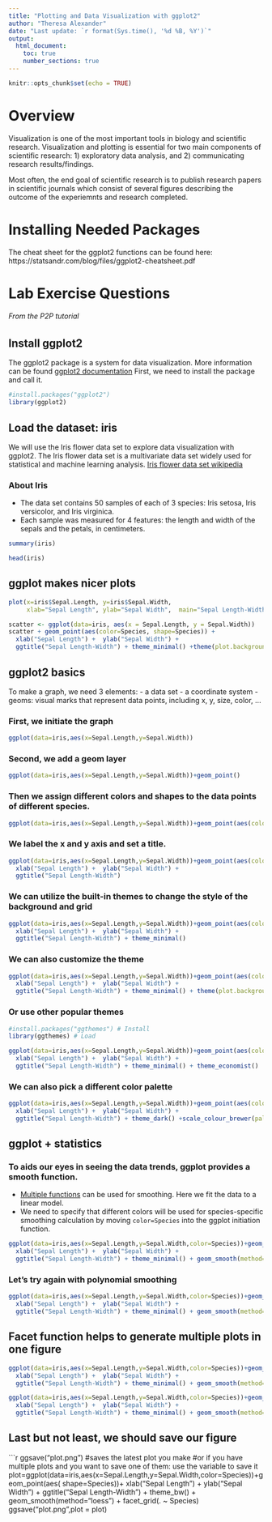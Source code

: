 ```yaml
---
title: "Plotting and Data Visualization with ggplot2"
author: "Theresa Alexander"
date: "Last update: `r format(Sys.time(), '%d %B, %Y')`"
output: 
  html_document:
    toc: true
    number_sections: true
---
```


```r
knitr::opts_chunk$set(echo = TRUE)
```

# Overview

Visualization is one of the most important tools in biology and scientific research. Visualization and plotting is essential for two main components of scientific research: 1) exploratory data analysis, and 2) communicating research results/findings. 

Most often, the end goal of scientific research is to publish research papers in scientific journals which consist of several figures describing the outcome of the experiemnts and research completed. 


# Installing Needed Packages



The cheat sheet for the ggplot2 functions can be found here:
https://statsandr.com/blog/files/ggplot2-cheatsheet.pdf




# Lab Exercise Questions







###### From the P2P tutorial


## Install ggplot2

The ggplot2 package is a system for data visualization. More information can be found [ggplot2 documentation](https://ggplot2.tidyverse.org/)
First, we need to install the package and call it.

```r
#install.packages("ggplot2")
library(ggplot2)
```

## Load the dataset: iris
We will use the Iris flower data set to explore data visualization with ggplot2. The Iris flower data set is a multivariate data set widely used for statistical and machine learning analysis. [Iris flower data set wikipedia](https://en.wikipedia.org/wiki/Iris_flower_data_set)

### About Iris
- The data set contains 50 samples of each of 3 species: Iris setosa, Iris versicolor, and Iris virginica.
- Each sample was measured for 4 features: the length and width of the sepals and the petals, in centimeters.

```r
summary(iris)
```

```r
head(iris)
```

## ggplot makes nicer plots

```r
plot(x=iris$Sepal.Length, y=iris$Sepal.Width, 
     xlab="Sepal Length", ylab="Sepal Width",  main="Sepal Length-Width")
```

```r
scatter <- ggplot(data=iris, aes(x = Sepal.Length, y = Sepal.Width)) 
scatter + geom_point(aes(color=Species, shape=Species)) +
  xlab("Sepal Length") +  ylab("Sepal Width") +
  ggtitle("Sepal Length-Width") + theme_minimal() +theme(plot.background = element_rect(fill = "lightblue"))
```


## ggplot2 basics

To make a graph, we need 3 elements:
- a data set
- a coordinate system
- geoms: visual marks that represent data points, including x, y, size, color, ...

### First, we initiate the graph

```r
ggplot(data=iris,aes(x=Sepal.Length,y=Sepal.Width))
```

### Second, we add a geom layer

```r
ggplot(data=iris,aes(x=Sepal.Length,y=Sepal.Width))+geom_point()
```

### Then we assign different colors and shapes to the data points of different species.
```r
ggplot(data=iris,aes(x=Sepal.Length,y=Sepal.Width))+geom_point(aes(color=Species, shape=Species))
```

### We label the x and y axis and set a title.
```r
ggplot(data=iris,aes(x=Sepal.Length,y=Sepal.Width))+geom_point(aes(color=Species, shape=Species))+
  xlab("Sepal Length") +  ylab("Sepal Width") +
  ggtitle("Sepal Length-Width")
```

### We can utilize the built-in themes to change the style of the background and grid
```r
ggplot(data=iris,aes(x=Sepal.Length,y=Sepal.Width))+geom_point(aes(color=Species, shape=Species))+
  xlab("Sepal Length") +  ylab("Sepal Width") +
  ggtitle("Sepal Length-Width") + theme_minimal()
```

### We can also customize the theme
```r
ggplot(data=iris,aes(x=Sepal.Length,y=Sepal.Width))+geom_point(aes(color=Species, shape=Species))+
  xlab("Sepal Length") +  ylab("Sepal Width") +
  ggtitle("Sepal Length-Width") + theme_minimal() + theme(plot.background = element_rect(fill = "lightblue"))
```

### Or use other popular themes
```r
#install.packages("ggthemes") # Install 
library(ggthemes) # Load
```

```r
ggplot(data=iris,aes(x=Sepal.Length,y=Sepal.Width))+geom_point(aes(color=Species, shape=Species))+
  xlab("Sepal Length") +  ylab("Sepal Width") +
  ggtitle("Sepal Length-Width") + theme_minimal() + theme_economist()
```


### We can also pick a different color palette
```r
ggplot(data=iris,aes(x=Sepal.Length,y=Sepal.Width))+geom_point(aes(color=Species, shape=Species))+
  xlab("Sepal Length") +  ylab("Sepal Width") +
  ggtitle("Sepal Length-Width") + theme_dark() +scale_colour_brewer(palette = "Pastel2")
```

## ggplot + statistics
### To aids our eyes in seeing the data trends, ggplot provides a smooth function.
- [Multiple functions](https://ggplot2.tidyverse.org/reference/geom_smooth.html) can be used for smoothing. Here we fit the data to a linear model.
- We need to specify that different colors will be used for species-specific smoothing calculation by moving `color=Species` into the ggplot initiation function.

```r
ggplot(data=iris,aes(x=Sepal.Length,y=Sepal.Width,color=Species))+geom_point(aes( shape=Species))+
  xlab("Sepal Length") +  ylab("Sepal Width") +
  ggtitle("Sepal Length-Width") + theme_minimal() + geom_smooth(method="lm")
```

### Let's try again with polynomial smoothing
```r
ggplot(data=iris,aes(x=Sepal.Length,y=Sepal.Width,color=Species))+geom_point(aes( shape=Species))+
  xlab("Sepal Length") +  ylab("Sepal Width") +
  ggtitle("Sepal Length-Width") + theme_minimal() + geom_smooth(method="loess")
```

## Facet function helps to generate multiple plots in one figure
```r
ggplot(data=iris,aes(x=Sepal.Length,y=Sepal.Width,color=Species))+geom_point(aes( shape=Species))+
  xlab("Sepal Length") +  ylab("Sepal Width") +
  ggtitle("Sepal Length-Width") + theme_minimal() + geom_smooth(method="loess") + facet_grid(Species ~ .)
```

```r
ggplot(data=iris,aes(x=Sepal.Length,y=Sepal.Width,color=Species))+geom_point(aes( shape=Species))+
  xlab("Sepal Length") +  ylab("Sepal Width") +
  ggtitle("Sepal Length-Width") + theme_minimal() + geom_smooth(method="loess") + facet_grid(. ~ Species)
```

## Last but not least, we should save our figure
```r
ggsave("plot.png") #saves the latest plot you make
#or if you have multiple plots and you want to save one of them: use the variable to save it
plot=ggplot(data=iris,aes(x=Sepal.Length,y=Sepal.Width,color=Species))+geom_point(aes( shape=Species))+
  xlab("Sepal Length") +  ylab("Sepal Width") +
  ggtitle("Sepal Length-Width") + theme_bw() + geom_smooth(method="loess") + facet_grid(. ~ Species)
ggsave("plot.png",plot = plot)